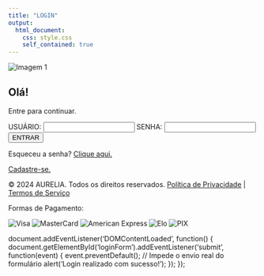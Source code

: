 ```yaml
---
title: "LOGIN"
output: 
  html_document:
    css: style.css
    self_contained: true
---
```



<div class="container">

<div class="login-container">
  <img src="images/login.PNG" alt="Imagem 1">

  <h2>Olá!</h2>
  <p>Entre para continuar.</p>
  <form id="loginForm">
    <label for="username">USUÁRIO:</label>
    <input type="text" id="username" name="username" required>
    <label for="password">SENHA:</label>
    <input type="password" id="password" name="password" required>
    <button type="submit">ENTRAR</button>
    <p>Esqueceu a senha? <a href="">Clique aqui.</a></p>
    <p><a href="">Cadastre-se.</a></p>
  </form>
</div>
</div>

<!-- Footer -->
<footer>

<div>
  <p>&copy; 2024 AURELIA. Todos os direitos reservados. <a href="">Política de Privacidade</a> | <a href="">Termos de Serviço</a></p>
</div> 

<div class="payment-methods">
  <p>Formas de Pagamento:</p>
  <img src="images/visa.PNG" alt="Visa" class="payment-icon">
  <img src="images/master.PNG" alt="MasterCard" class="payment-icon">
  <img src="images/amex.PNG" alt="American Express" class="payment-icon">
  <img src="images/elo.PNG" alt="Elo" class="payment-icon">
  <img src="images/pix.PNG" alt="PIX" class="payment-icon">
</div>
</footer

<script>
  document.addEventListener('DOMContentLoaded', function() {
    document.getElementById('loginForm').addEventListener('submit', function(event) {
      event.preventDefault(); // Impede o envio real do formulário
      alert('Login realizado com sucesso!');
    });
  });
</script>


